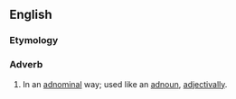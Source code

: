 ==English==

===Etymology===
{{suffix|en|adnominal|ly}}

===Adverb===
{{en-adv|-}}

# In an [[adnominal]] way; used like an [[adnoun]], [[adjectivally]].